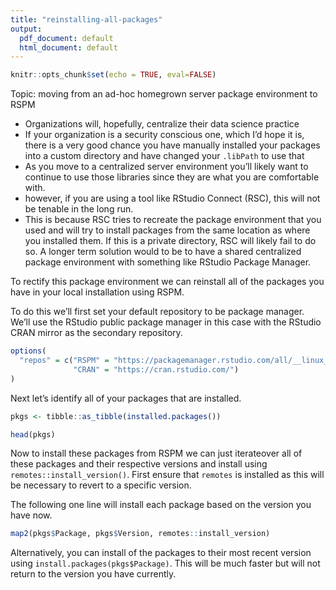 ```yaml
---
title: "reinstalling-all-packages"
output:
  pdf_document: default
  html_document: default
---
```


```r
knitr::opts_chunk$set(echo = TRUE, eval=FALSE)
```

Topic: moving from an ad-hoc homegrown server package environment to RSPM 

* Organizations will, hopefully, centralize their data science practice
* If your organization is a security conscious one, which I'd hope it is, there is a very good chance you have manually installed your packages into a custom directory and have changed your `.libPath` to use  that
* As you move to a centralized server environment you'll likely want to continue to use those libraries  since they are what you are comfortable with.
* however, if you are using a tool like RStudio Connect (RSC), this will not be tenable in the long run. 
* This is because RSC tries to recreate the package environment that you used and will try to install  packages from the same location as where you installed them. If this is a private directory, RSC will  likely fail to do so. A longer term solution would to be to have a shared centralized package environment  with something like RStudio Package Manager. 

To rectify this package environment we can reinstall all of the packages you have in your local installation using RSPM. 

To do this we'll first set your default repository to be package manager. We'll use the RStudio public package manager in this case with the RStudio CRAN mirror as the secondary repository.

```r
options(
  "repos" = c("RSPM" = "https://packagemanager.rstudio.com/all/__linux__/bionic/latest",
              "CRAN" = "https://cran.rstudio.com/")
)
```


Next let's identify all of your packages that are installed. 

```r
pkgs <- tibble::as_tibble(installed.packages())

head(pkgs)
```

Now to install these packages from RSPM we can just iterateover all of these packages and their respective versions and install using `remotes::install_version()`. First ensure that `remotes` is installed as this will be necessary to revert to a specific version.

The following one line will install each package based on the version you have now. 

```r
map2(pkgs$Package, pkgs$Version, remotes::install_version)
```

Alternatively, you can install of the packages to their most recent version using `install.packages(pkgs$Package)`. This will be much faster but will not return to the version you have currently. 

